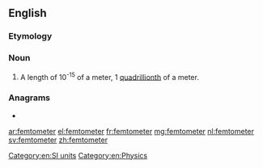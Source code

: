 ==English==

===Etymology===
{{prefix|femto|meter|lang=en}}

===Noun===
{{en-noun}}

# {{alternative spelling of|from=US|femtometre|dot=:|lang=en}} A length of 10<sup>-15</sup> of a meter, 1 [[quadrillionth]] of a meter.

===Anagrams===
* {{l|en|femtometre}}

[[Category:en:SI units]]
[[Category:en:Physics]]

[[ar:femtometer]]
[[el:femtometer]]
[[fr:femtometer]]
[[mg:femtometer]]
[[nl:femtometer]]
[[sv:femtometer]]
[[zh:femtometer]]